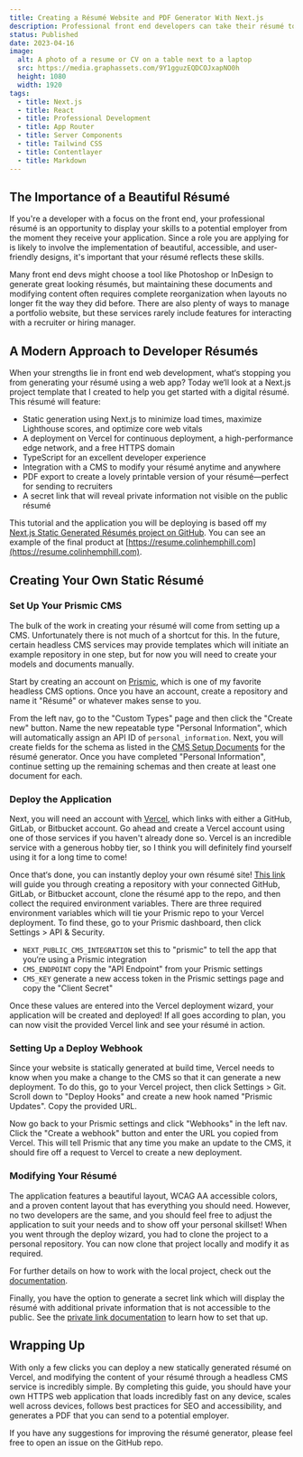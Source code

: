 ```yaml
---
title: Creating a Résumé Website and PDF Generator With Next.js
description: Professional front end developers can take their résumé to the next level with a Next.js site using Contentlayer and React Server Components.
status: Published
date: 2023-04-16
image:
  alt: A photo of a resume or CV on a table next to a laptop
  src: https://media.graphassets.com/9Y1gguzEQDCOJxapNO0h
  height: 1080
  width: 1920
tags:
  - title: Next.js
  - title: React
  - title: Professional Development
  - title: App Router
  - title: Server Components
  - title: Tailwind CSS
  - title: Contentlayer
  - title: Markdown
---
```


## The Importance of a Beautiful Résumé

If you're a developer with a focus on the front end, your professional résumé is an opportunity to display your skills to a potential employer from the moment they receive your application. Since a role you are applying for is likely to involve the implementation of beautiful, accessible, and user-friendly designs, it's important that your résumé reflects these skills.

Many front end devs might choose a tool like Photoshop or InDesign to generate great looking résumés, but maintaining these documents and modifying content often requires complete reorganization when layouts no longer fit the way they did before. There are also plenty of ways to manage a portfolio website, but these services rarely include features for interacting with a recruiter or hiring manager.

## A Modern Approach to Developer Résumés

When your strengths lie in front end web development, what‘s stopping you from generating your résumé using a web app? Today we‘ll look at a Next.js project template that I created to help you get started with a digital résumé. This résumé will feature:

- Static generation using Next.js to minimize load times, maximize Lighthouse scores, and optimize core web vitals
- A deployment on Vercel for continuous deployment, a high-performance edge network, and a free HTTPS domain
- TypeScript for an excellent developer experience
- Integration with a CMS to modify your résumé anytime and anywhere
- PDF export to create a lovely printable version of your résumé—perfect for sending to recruiters
- A secret link that will reveal private information not visible on the public résumé

This tutorial and the application you will be deploying is based off my [Next.js Static Generated Résumés project on GitHub](https://github.com/colinhemphill/nextjs-resume). You can see an example of the final product at [https://resume.colinhemphill.com](https://resume.colinhemphill.com).

## Creating Your Own Static Résumé

### Set Up Your Prismic CMS

The bulk of the work in creating your résumé will come from setting up a CMS. Unfortunately there is not much of a shortcut for this. In the future, certain headless CMS services may provide templates which will initiate an example repository in one step, but for now you will need to create your models and documents manually.

Start by creating an account on [Prismic](https://prismic.io/), which is one of my favorite headless CMS options. Once you have an account, create a repository and name it "Résumé" or whatever makes sense to you.

From the left nav, go to the "Custom Types" page and then click the "Create new" button. Name the new repeatable type "Personal Information", which will automatically assign an API ID of `personal_information`. Next, you will create fields for the schema as listed in the [CMS Setup Documents](https://github.com/colinhemphill/nextjs-resume/blob/main/README-CMS.md) for the résumé generator. Once you have completed "Personal Information", continue setting up the remaining schemas and then create at least one document for each.

### Deploy the Application

Next, you will need an account with [Vercel](https://vercel.com/), which links with either a GitHub, GitLab, or Bitbucket account. Go ahead and create a Vercel account using one of those services if you haven't already done so. Vercel is an incredible service with a generous hobby tier, so I think you will definitely find yourself using it for a long time to come!

Once that‘s done, you can instantly deploy your own résumé site! [This link](https://vercel.com/) will guide you through creating a repository with your connected GitHub, GitLab, or Bitbucket account, clone the résumé app to the repo, and then collect the required environment variables. There are three required environment variables which will tie your Prismic repo to your Vercel deployment. To find these, go to your Prismic dashboard, then click Settings > API & Security.

- `NEXT_PUBLIC_CMS_INTEGRATION` set this to "prismic" to tell the app that you‘re using a Prismic integration
- `CMS_ENDPOINT` copy the "API Endpoint" from your Prismic settings
- `CMS_KEY` generate a new access token in the Prismic settings page and copy the "Client Secret"

Once these values are entered into the Vercel deployment wizard, your application will be created and deployed! If all goes according to plan, you can now visit the provided Vercel link and see your résumé in action.

### Setting Up a Deploy Webhook

Since your website is statically generated at build time, Vercel needs to know when you make a change to the CMS so that it can generate a new deployment. To do this, go to your Vercel project, then click Settings > Git. Scroll down to "Deploy Hooks" and create a new hook named "Prismic Updates". Copy the provided URL.

Now go back to your Prismic settings and click "Webhooks" in the left nav. Click the "Create a webhook" button and enter the URL you copied from Vercel. This will tell Prismic that any time you make an update to the CMS, it should fire off a request to Vercel to create a new deployment.

### Modifying Your Résumé

The application features a beautiful layout, WCAG AA accessible colors, and a proven content layout that has everything you should need. However, no two developers are the same, and you should feel free to adjust the application to suit your needs and to show off your personal skillset! When you went through the deploy wizard, you had to clone the project to a personal repository. You can now clone that project locally and modify it as required.

For further details on how to work with the local project, check out the [documentation](https://github.com/colinhemphill/nextjs-resume#customize-your-r%C3%A9sum%C3%A9).

Finally, you have the option to generate a secret link which will display the résumé with additional private information that is not accessible to the public. See the [private link documentation](https://github.com/colinhemphill/nextjs-resume#private-link) to learn how to set that up.

## Wrapping Up

With only a few clicks you can deploy a new statically generated résumé on Vercel, and modifying the content of your résumé through a headless CMS service is incredibly simple. By completing this guide, you should have your own HTTPS web application that loads incredibly fast on any device, scales well across devices, follows best practices for SEO and accessibility, and generates a PDF that you can send to a potential employer.

If you have any suggestions for improving the résumé generator, please feel free to open an issue on the GitHub repo.
